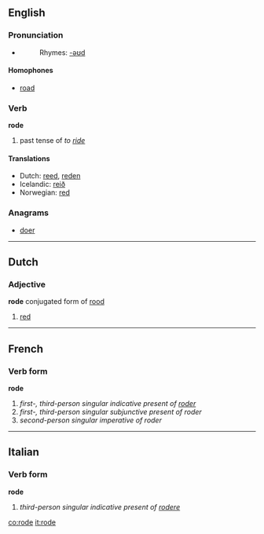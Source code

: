 ==English==

===Pronunciation===
* {{IPA|/'rowd/}}
*:Rhymes: [[Rhymes:English:-əʊd|-əʊd]]

====Homophones====
*[[road]]

===Verb===
'''rode'''
# past tense of ''to [[ride]]''

====Translations====
*Dutch: [[reed]], [[reden]]
*Icelandic: [[reið]]
*Norwegian: [[red]]

===Anagrams===
*[[doer]]

----
==Dutch==
===Adjective===
'''rode''' conjugated form of [[rood]]
#[[red]]


----
==French==

===Verb form===
'''rode'''
# ''first-, third-person singular indicative present of [[roder]]''
# ''first-, third-person singular subjunctive present of roder''
# ''second-person singular imperative of roder''

----
==Italian==

===Verb form===
'''rode'''
# ''third-person singular indicative present of [[rodere]]''

[[co:rode]]
[[it:rode]]